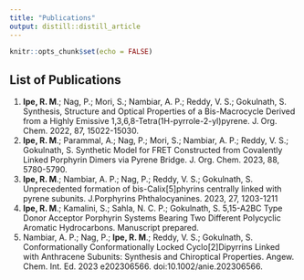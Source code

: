 ```yaml
---
title: "Publications"
output: distill::distill_article
---
```


```r
knitr::opts_chunk$set(echo = FALSE)
```

## List of Publications

1.	**Ipe, R. M**.; Nag, P.; Mori, S.; Nambiar, A. P.; Reddy, V. S.; Gokulnath, S. Synthesis, Structure and Optical Properties of a Bis-Macrocycle Derived from a Highly Emissive 1,3,6,8-Tetra(1H-pyrrole-2-yl)pyrene. J. Org. Chem. 2022, 87, 15022-15030.  
2.	**Ipe, R. M**.; Parammal, A.; Nag, P.; Mori, S.; Nambiar, A. P.; Reddy, V. S.; Gokulnath, S. Synthetic Model for FRET Constructed from Covalently Linked Porphyrin Dimers via Pyrene Bridge. J. Org. Chem. 2023, 88, 5780-5790. 
3.	**Ipe, R. M**.; Nambiar, A. P.; Nag, P.; Reddy, V. S.; Gokulnath, S. Unprecedented formation of bis-Calix[5]phyrins centrally linked with pyrene subunits. J.Porphyrins Phthalocyanines. 2023, 27, 1203-1211
4.	**Ipe, R. M**.; Kamalini, S.; Sahla, N. C. P.; Gokulnath, S. 5,15-A2BC Type Donor Acceptor Porphyrin Systems Bearing Two Different Polycyclic Aromatic Hydrocarbons. Manuscript prepared.  
5.	Nambiar, A. P.; Nag, P.; **Ipe, R. M**.; Reddy, V. S.; Gokulnath, S. Conformationally Conformationally Locked Cyclo[2]Dipyrrins Linked with Anthracene Subunits: Synthesis and Chiroptical Properties. Angew. Chem. Int. Ed. 2023 e202306566. doi:10.1002/anie.202306566.


